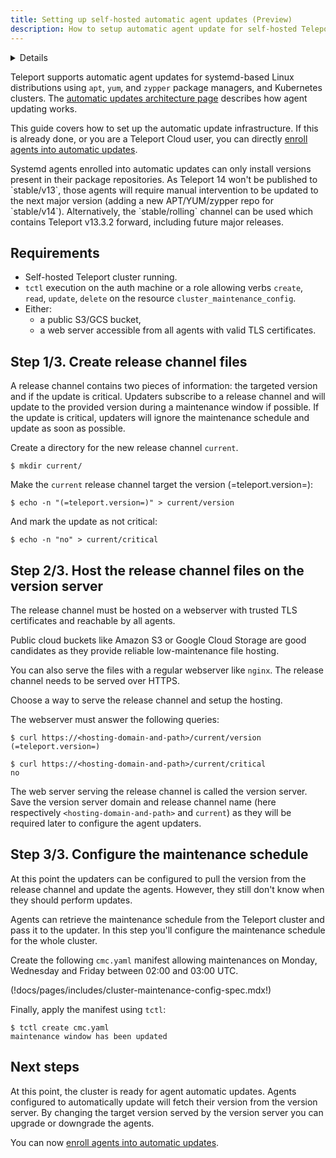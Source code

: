 ```yaml
---
title: Setting up self-hosted automatic agent updates (Preview)
description: How to setup automatic agent update for self-hosted Teleport
---
```


<Details
  title="Version warning"
  opened={true}
  scope={["enterprise"]}
  scopeOnly={true}
  min="13.0"
>
  Automatic agent update is available starting from Teleport `13.0`.
</Details>

Teleport supports automatic agent updates for
systemd-based Linux distributions using `apt`, `yum`, and `zypper` package managers,
and Kubernetes clusters. The [automatic updates architecture 
page](../../architecture/agent-update-management.mdx) describes how agent
updating works.

This guide covers how to set up the automatic update infrastructure. If this is
already done, or you are a Teleport Cloud user, you can directly
[enroll agents into automatic updates](./enroll-agent-into-automatic-updates.mdx).

<Admonition type="warning">
Systemd agents enrolled into automatic updates can only install versions
present in their package repositories. As Teleport 14 won't be published to
`stable/v13`, those agents will require manual intervention to be updated to
the next major version (adding a new APT/YUM/zypper repo for `stable/v14`).
Alternatively, the `stable/rolling` channel can be used which contains
Teleport v13.3.2 forward, including future major releases.

</Admonition>

## Requirements

- Self-hosted Teleport cluster running.
- `tctl` execution on the auth machine or a role allowing verbs `create`, `read`,
  `update`, `delete` on the resource `cluster_maintenance_config`.
- Either:
  - a public S3/GCS bucket,
  - a web server accessible from all agents with valid TLS certificates.

## Step 1/3. Create release channel files

A release channel contains two pieces of information: the targeted version
and if the update is critical. Updaters subscribe to a release channel and will
update to the provided version during a maintenance window if possible. If the
update is critical, updaters will ignore the maintenance schedule and update as
soon as possible.

Create a directory for the new release channel `current`.

```code
$ mkdir current/
```

Make the `current` release channel target the version (=teleport.version=):

```code
$ echo -n "(=teleport.version=)" > current/version
```

And mark the update as not critical:

```code
$ echo -n "no" > current/critical
```

## Step 2/3. Host the release channel files on the version server

The release channel must be hosted on a webserver with trusted TLS certificates
and reachable by all agents.

Public cloud buckets like Amazon S3 or Google Cloud Storage are good
candidates as they provide reliable low-maintenance file hosting.

You can also serve the files with a regular webserver like `nginx`.
The release channel needs to be served over HTTPS.

Choose a way to serve the release channel and setup the hosting.

The webserver must answer the following queries:

```code
$ curl https://<hosting-domain-and-path>/current/version
(=teleport.version=)

$ curl https://<hosting-domain-and-path>/current/critical
no
```

The web server serving the release channel is called the version server.
Save the version server domain and release channel name (here respectively
`<hosting-domain-and-path>` and `current`) as they will be required
later to configure the agent updaters.

## Step 3/3. Configure the maintenance schedule

At this point the updaters can be configured to pull the version from the
release channel and update the agents. However, they still don't know when
they should perform updates.

Agents can retrieve the maintenance schedule from the Teleport cluster and
pass it to the updater. In this step you'll configure the maintenance
schedule for the whole cluster.

Create the following `cmc.yaml` manifest allowing maintenances on Monday, Wednesday
and Friday between 02:00 and 03:00 UTC.

(!docs/pages/includes/cluster-maintenance-config-spec.mdx!)

Finally, apply the manifest using `tctl`:

```code
$ tctl create cmc.yaml
maintenance window has been updated
```

## Next steps

At this point, the cluster is ready for agent automatic updates.
Agents configured to automatically update will fetch their version from the
version server. By changing the target version served by the version server
you can upgrade or downgrade the agents.

You can now [enroll agents into automatic updates](./enroll-agent-into-automatic-updates.mdx).
